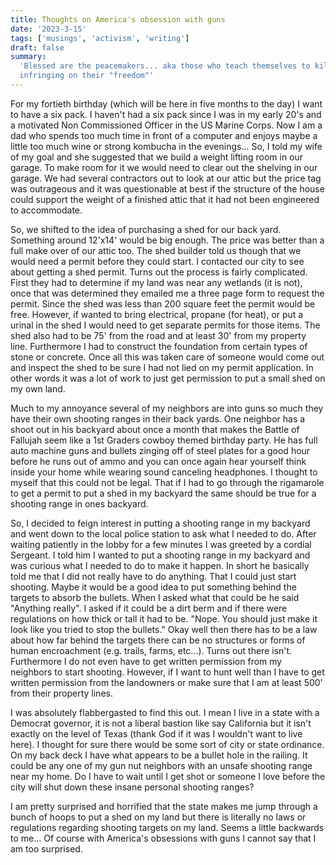 ```yaml
---
title: Thoughts on America's obsession with guns
date: '2023-3-15'
tags: ['musings', 'activism', 'writing']
draft: false
summary:
  'Blessed are the peacemakers... aka those who teach themselves to kill other people who may be
  infringing on their "freedom"'
---
```


For my fortieth birthday (which will be here in five months to the day) I want to have a six pack. I
haven't had a six pack since I was in my early 20's and a motivated Non Commissioned Officer in the
US Marine Corps. Now I am a dad who spends too much time in front of a computer and enjoys maybe a
little too much wine or strong kombucha in the evenings... So, I told my wife of my goal and she
suggested that we build a weight lifting room in our garage. To make room for it we would need to
clear out the shelving in our garage. We had several contractors out to look at our attic but the
price tag was outrageous and it was questionable at best if the structure of the house could support
the weight of a finished attic that it had not been engineered to accommodate.

So, we shifted to the idea of purchasing a shed for our back yard. Something around 12'x14' would be
big enough. The price was better than a full make over of our attic too. The shed builder told us
though that we would need a permit before they could start. I contacted our city to see about
getting a shed permit. Turns out the process is fairly complicated. First they had to determine if
my land was near any wetlands (it is not), once that was determined they emailed me a three page
form to request the permit. Since the shed was less than 200 square feet the permit would be free.
However, if wanted to bring electrical, propane (for heat), or put a urinal in the shed I would need
to get separate permits for those items. The shed also had to be 75' from the road and at least 30'
from my property line. Furthermore I had to construct the foundation from certain types of stone or
concrete. Once all this was taken care of someone would come out and inspect the shed to be sure I
had not lied on my permit application. In other words it was a lot of work to just get permission to
put a small shed on my own land.

Much to my annoyance several of my neighbors are into guns so much they have their own shooting
ranges in their back yards. One neighbor has a shoot out in his backyard about once a month that
makes the Battle of Fallujah seem like a 1st Graders cowboy themed birthday party. He has full auto
machine guns and bullets zinging off of steel plates for a good hour before he runs out of ammo and
you can once again hear yourself think inside your home while wearing sound canceling headphones. I
thought to myself that this could not be legal. That if I had to go through the rigamarole to get a
permit to put a shed in my backyard the same should be true for a shooting range in ones backyard.

So, I decided to feign interest in putting a shooting range in my backyard and went down to the
local police station to ask what I needed to do. After waiting patiently in the lobby for a few
minutes I was greeted by a cordial Sergeant. I told him I wanted to put a shooting range in my
backyard and was curious what I needed to do to make it happen. In short he basically told me that I
did not really have to do anything. That I could just start shooting. Maybe it would be a good idea
to put something behind the targets to absorb the bullets. When I asked what that could be he said
"Anything really". I asked if it could be a dirt berm and if there were regulations on how thick or
tall it had to be. "Nope. You should just make it look like you tried to stop the bullets." Okay
well then there has to be a law about how far behind the targets there can be no structures or forms
of human encroachment (e.g. trails, farms, etc...). Turns out there isn't. Furthermore I do not even
have to get written permission from my neighbors to start shooting. However, if I want to hunt well
than I have to get written permission from the landowners or make sure that I am at least 500' from
their property lines.

I was absolutely flabbergasted to find this out. I mean I live in a state with a Democrat governor,
it is not a liberal bastion like say California but it isn't exactly on the level of Texas (thank
God if it was I wouldn't want to live here). I thought for sure there would be some sort of city or
state ordinance. On my back deck I have what appears to be a bullet hole in the railing. It could be
any one of my gun nut neighbors with an unsafe shooting range near my home. Do I have to wait until
I get shot or someone I love before the city will shut down these insane personal shooting ranges?

I am pretty surprised and horrified that the state makes me jump through a bunch of hoops to put a
shed on my land but there is literally no laws or regulations regarding shooting targets on my land.
Seems a little backwards to me... Of course with America's obsessions with guns I cannot say that I
am too surprised.
